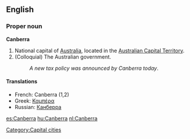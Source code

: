 {{wikipedia}}
==English==

===Proper noun===
'''Canberra'''
# National capital of [[Australia]], located in the [[Australian Capital Territory]].
# (Colloquial) The Australian government.
#: ''A new tax policy was announced by Canberra today''.

====Translations====
*French: Canberra (1,2)
*Greek: [[Καμπέρα]]
*Russian: [[Канберра]]

[[Category:Capital cities]]

[[es:Canberra]]
[[hu:Canberra]]
[[nl:Canberra]]